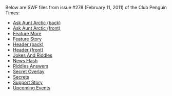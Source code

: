 Below are SWF files from issue #278 (February 11, 2011) of the Club Penguin Times:

*[[Media:News278AskAuntArcticBack.swf|Ask Aunt Arctic (back)]]
*[[Media:News278AskAuntArcticFront.swf|Ask Aunt Arctic (front)]]
*[[Media:News278FeatureMore.swf|Feature More]]
*[[Media:News278FeatureStory.swf|Feature Story]]
*[[Media:News278HeaderBack.swf|Header (back)]]
*[[Media:News278HeaderFront.swf|Header (front)]]
*[[Media:News278JokesAndRiddles.swf|Jokes And Riddles]]
*[[Media:News278NewsFlash.swf|News Flash]]
*[[Media:News278RiddlesAnswers.swf|Riddles Answers]]
*[[Media:News278SecretOverlay.swf|Secret Overlay]]
*[[Media:News278Secrets.swf|Secrets]]
*[[Media:News278SupportStory.swf|Support Story]]
*[[Media:News278UpcomingEvents.swf|Upcoming Events]]
